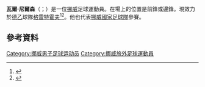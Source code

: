 {{Infobox football biography
| name           = Håvard Nielsen
| fullname       = Håvard Kallevik Nielsen
| image          = Havard Nielsen91.JPG
| image_size     = 220
| caption        = 
| birth_date     = {{birth date and age|1993|7|15|df=y}}
| birth_place    = [[挪威|挪威]][[奧斯陸|奧斯陸]]
| height         = 1.87 m
| currentclub    = [[格雷特霍夫體育會|格雷特霍夫]]
| clubnumber     = 16
| position       = [[前鋒|前鋒]]
| youthyears1    = 2000–2006
| youthyears2    = 2007–2010
| youthclubs1    = Oppsal IF
| youthclubs2    = [[華拉倫加足球會|華拉倫加]]
| years1         = 2009–2012
| clubs1         = [[華拉倫加足球會|華拉倫加]]
| caps1          = 46
| goals1         = 9
| years2         = 2012–2016
| clubs2         = [[薩爾斯堡紅牛足球俱樂部|薩爾斯堡]]
| caps2          = 39
| goals2         = 3
| years3         = 2014–2015
| clubs3         = → [[和睦布倫瑞克|布倫瑞克]] (loan)
| caps3          = 46
| goals3         = 10
| years4         = 2016–2017
| clubs4         = [[弗赖堡体育俱乐部|弗賴堡]]
| caps4          = 11
| goals4         = 0
| years5         = 2017–2019
| clubs5         = [[福尔图娜杜塞尔多夫|杜塞爾多夫]]
| caps5          = 23
| goals5         = 0
| years6         = 2019
| clubs6         = Fortuna Düsseldorf II
| caps6          = 1
| goals6         = 1
| years7         = 2019
| clubs7         = → [[MSV杜伊斯堡|杜伊斯堡]] (loan)
| caps7          = 16
| goals7         = 4
| years8         = 2019–
| clubs8         = [[格雷特霍夫體育會|格雷特霍夫]]
| caps8          = 59
| goals8         = 15
| nationalyears1 = 2008
| nationalteam1  = 挪威U15
| nationalcaps1  = 4
| nationalgoals1 = 0
| nationalyears2 = 2009
| nationalteam2  = 挪威U16
| nationalcaps2  = 10
| nationalgoals2 = 7
| nationalyears3 = 2010
| nationalteam3  = 挪威U17
| nationalcaps3  = 8
| nationalgoals3 = 2
| nationalyears4 = 2010–2011
| nationalteam4  = 挪威U18
| nationalcaps4  = 15
| nationalgoals4 = 3
| nationalyears5 = 2011–2012
| nationalteam5  = 挪威U19
| nationalcaps5  = 15
| nationalgoals5 = 4
| nationalyears6 = 2012–2013
| nationalteam6  = [[挪威21歲以下國家足球隊|挪威U21]]
| nationalcaps6  = 15
| nationalgoals6 = 3
| nationalyears7 = 2012–2015
| nationalteam7  = [[挪威國家足球隊|挪威]]
| nationalcaps7  = 14
| nationalgoals7 = 2
| pcupdate       = 16 April 2021
| ntupdate       = 6 September 2015
}}

'''瓦爾·尼爾森'''（{{lang-no|Håvard Nielsen}}；{{bd|1993年|7月15日}}）是一位[[挪威|挪威]]足球運動員。在場上的位置是前鋒或邊鋒。現效力於[[德乙|德乙]]球隊[[格雷特霍夫體育會|格雷特霍夫]]<ref>{{cite news | title = Eintracht verpflichtet Havard Nielsen | url = http://www.eintracht.com/aktuelles/neues/eintracht-verpflichtet-havard-nielsen/ | accessdate = 5 January 2014 | publisher = Eintracht Braunschweig | date = 5 January 2014 | language = de | archive-date = 2016-03-04 | archive-url = https://web.archive.org/web/20160304215318/http://www.eintracht.com/aktuelles/neues/eintracht-verpflichtet-havard-nielsen/ | dead-url = yes }}</ref><ref>{{cite news |url=http://www.vg.no/sport/fotball/ligaer/tyskland/artikkel.php?artid=10121138 |language=no |title=Nielsen nær scoring i Bundesliga-debuten |newspaper=Verdens Gang |date=26 January 2014 |accessdate=31 January 2014 |archive-date=2014-03-01 |archive-url=https://web.archive.org/web/20140301022549/http://www.vg.no/sport/fotball/ligaer/tyskland/artikkel.php?artid=10121138 |dead-url=no }}</ref>。他也代表[[挪威國家足球隊|挪威國家足球隊]]參賽。

==參考資料==
{{Reflist}}

{{格雷特霍夫球員名單}}

{{DEFAULTSORT: Nielsen, Håvard}}
[[Category:挪威男子足球运动员|Category:挪威男子足球运动员]]
[[Category:挪威旅外足球運動員|Category:挪威旅外足球運動員]]